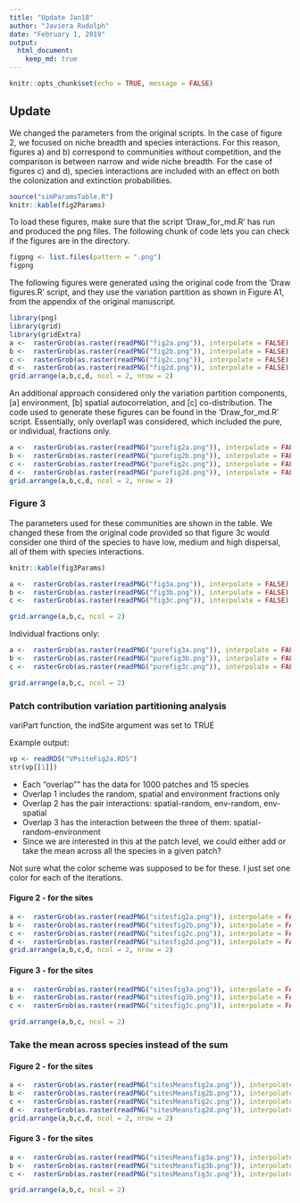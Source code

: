 ```yaml
---
title: "Update Jan18"
author: "Javiera Rudolph"
date: "February 1, 2019"
output: 
  html_document:
    keep_md: true
---
```


```r
knitr::opts_chunk$set(echo = TRUE, message = FALSE)
```

## Update
We changed the parameters from the original scripts. In the case of figure 2, we focused on niche breadth and species interactions. For this reason, figures a) and b) correspond to communities without competition, and the comparison is between narrow and wide niche breadth. For the case of figures c) and d), species interactions are included with an effect on both the colonization and extinction probabilities. 

```r
source("simParamsTable.R")
knitr::kable(fig2Params)
```

To load these figures, make sure that the script 'Draw_for_md.R' has run and produced the png files. The following chunk of code lets you can check if the figures are in the directory.

```r
figpng <- list.files(pattern = ".png")
figpng
```


The following figures were generated using the original code from the 'Draw figures.R' script, and they use the variation partition as shown in Figure A1, from the appendix of the original manuscript. 



```r
library(png)
library(grid)
library(gridExtra)
a <-  rasterGrob(as.raster(readPNG("fig2a.png")), interpolate = FALSE)
b <-  rasterGrob(as.raster(readPNG("fig2b.png")), interpolate = FALSE)
c <-  rasterGrob(as.raster(readPNG("fig2c.png")), interpolate = FALSE)
d <-  rasterGrob(as.raster(readPNG("fig2d.png")), interpolate = FALSE)
grid.arrange(a,b,c,d, ncol = 2, nrow = 2)
```


An additional approach considered only the variation partition components, [a] environment, [b] spatial autocorrelation, and [c] co-distribution. The code used to generate these figures can be found in the 'Draw_for_md.R' script. Essentially, only overlap1 was considered, which included the pure, or individual, fractions only. 

```r
a <-  rasterGrob(as.raster(readPNG("purefig2a.png")), interpolate = FALSE)
b <-  rasterGrob(as.raster(readPNG("purefig2b.png")), interpolate = FALSE)
c <-  rasterGrob(as.raster(readPNG("purefig2c.png")), interpolate = FALSE)
d <-  rasterGrob(as.raster(readPNG("purefig2d.png")), interpolate = FALSE)
grid.arrange(a,b,c,d, ncol = 2, nrow = 2)
```


### Figure 3

The parameters used for these communities are shown in the table. We changed these from the original code provided so that figure 3c would consider one third of the species to have low, medium and high dispersal, all of them with species interactions. 


```r
knitr::kable(fig3Params)
```


```r
a <-  rasterGrob(as.raster(readPNG("fig3a.png")), interpolate = FALSE)
b <-  rasterGrob(as.raster(readPNG("fig3b.png")), interpolate = FALSE)
c <-  rasterGrob(as.raster(readPNG("fig3c.png")), interpolate = FALSE)

grid.arrange(a,b,c, ncol = 2)
```

Individual fractions only:

```r
a <-  rasterGrob(as.raster(readPNG("purefig3a.png")), interpolate = FALSE)
b <-  rasterGrob(as.raster(readPNG("purefig3b.png")), interpolate = FALSE)
c <-  rasterGrob(as.raster(readPNG("purefig3c.png")), interpolate = FALSE)

grid.arrange(a,b,c, ncol = 2)
```



### Patch contribution variation partitioning analysis
variPart function, the indSite argument was set to TRUE

Example output:

```r

vp <- readRDS("VPsiteFig2a.RDS")
str(vp[[1]])


```

* Each "overlap"" has the data for 1000 patches and 15 species
* Overlap 1 includes the random, spatial and environment fractions only
* Overlap 2 has the pair interactions: spatial-random, env-random, env-spatial
* Overlap 3 has the interaction between the three of them: spatial-random-environment
* Since we are interested in this at the patch level, we could either add or take the mean across all the species in a given patch?

Not sure what the color scheme was supposed to be for these. I just set one color for each of the iterations.

#### Figure 2 - for the sites  

```r
a <-  rasterGrob(as.raster(readPNG("sitesfig2a.png")), interpolate = FALSE)
b <-  rasterGrob(as.raster(readPNG("sitesfig2b.png")), interpolate = FALSE)
c <-  rasterGrob(as.raster(readPNG("sitesfig2c.png")), interpolate = FALSE)
d <-  rasterGrob(as.raster(readPNG("sitesfig2d.png")), interpolate = FALSE)
grid.arrange(a,b,c,d, ncol = 2, nrow = 2)
```

#### Figure 3 - for the sites

```r
a <-  rasterGrob(as.raster(readPNG("sitesfig3a.png")), interpolate = FALSE)
b <-  rasterGrob(as.raster(readPNG("sitesfig3b.png")), interpolate = FALSE)
c <-  rasterGrob(as.raster(readPNG("sitesfig3c.png")), interpolate = FALSE)

grid.arrange(a,b,c, ncol = 2)
```

### Take the mean across species instead of the sum
#### Figure 2 - for the sites  

```r
a <-  rasterGrob(as.raster(readPNG("sitesMeansfig2a.png")), interpolate = FALSE)
b <-  rasterGrob(as.raster(readPNG("sitesMeansfig2b.png")), interpolate = FALSE)
c <-  rasterGrob(as.raster(readPNG("sitesMeansfig2c.png")), interpolate = FALSE)
d <-  rasterGrob(as.raster(readPNG("sitesMeansfig2d.png")), interpolate = FALSE)
grid.arrange(a,b,c,d, ncol = 2, nrow = 2)
```

#### Figure 3 - for the sites

```r
a <-  rasterGrob(as.raster(readPNG("sitesMeansfig3a.png")), interpolate = FALSE)
b <-  rasterGrob(as.raster(readPNG("sitesMeansfig3b.png")), interpolate = FALSE)
c <-  rasterGrob(as.raster(readPNG("sitesMeansfig3c.png")), interpolate = FALSE)

grid.arrange(a,b,c, ncol = 2)
```
